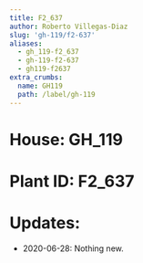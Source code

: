 ```yaml
---
title: F2_637
author: Roberto Villegas-Diaz
slug: 'gh-119/f2-637'
aliases:
  - gh_119-f2_637
  - gh-119-f2-637
  - gh119-f2637
extra_crumbs:
  name: GH119
  path: /label/gh-119
---
```


# **House**: GH_119
# **Plant ID**: F2_637
# **Updates**: 
 - 2020-06-28: Nothing new.
